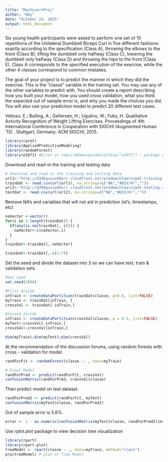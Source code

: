 ```yaml
---
title: "MachLearnProj"
author: "Amy"
date: "October 24, 2015"
output: html_document
---
```


Six young health participants were asked to perform one set of 10 repetitions of 
the Unilateral Dumbbell Biceps Curl in five different fashions: exactly according 
to the specification (Class A), throwing the elbows to the front (Class B), 
lifting the dumbbell only halfway (Class C), lowering the dumbbell only halfway 
(Class D) and throwing the hips to the front (Class E). Class A corresponds to the 
specified execution of the exercise, while the other 4 classes correspond to 
common mistakes. 

The goal of your project is to predict the manner in which they did the exercise. 
This is the "classe" variable in the training set. You may use any of the other 
variables to predict with. You should create a report describing how you built 
your model, how you used cross validation, what you think the expected out of 
sample error is, and why you made the choices you did. You will also use your 
prediction model to predict 20 different test cases. 

Velloso, E.; Bulling, A.; Gellersen, H.; Ugulino, W.; Fuks, H. 
Qualitative Activity Recognition of Weight Lifting Exercises. 
Proceedings of 4th International Conference in Cooperation with SIGCHI 
(Augmented Human '13) . Stuttgart, Germany: ACM SIGCHI, 2013.

```r
library(caret)
library(AppliedPredictiveModeling)
library(randomForest)
library(e1071) #Error in requireNamespaceQuietStop("e1071") : package e1071 is required
```

Download and read-in the training and testing data
```r
# download and read in the training and testing data
url1<-"http://d396qusza40orc.cloudfront.net/predmachlearn/pml-training.csv"
trainDat <- read.csv(url(url1), na.strings=c("NA","#DIV/0!",""))
url2<-"http://d396qusza40orc.cloudfront.net/predmachlearn/pml-testing.csv"
testDat <- read.csv(url(url2), na.strings=c("NA","#DIV/0!",""))
```

Remove NA's and variables that will not aid in prediction (id's, timestamps, etc)
```r
naVector <-vector()
for(i in 1:length(trainDat)) { 
  if(any(is.na(trainDat[, i]))) {
    naVector<-c(naVector,i)
  }
}
trainDat<-trainDat[,-naVector]

trainDat<-trainDat[,-c(1:7)]
```

Set the seed and divide the dataset into 3 so we can have test, train & validation sets
```r
#Set seed
set.seed(1000) 

#First divide
inTrain <- createDataPartition(trainDat$classe, p=0.6, list=FALSE)
myTrain <- trainDat[inTrain, ]
crossVal <- trainDat[-inTrain,]

#Second divide
inTrain <- createDataPartition(crossVal$classe, p = 0.5, list=FALSE)
myTest<-crossVal[-inTrain,]
crossVal<-crossVal[inTrain,]

dim(myTrain);dim(myTest);dim(crossVal)

```


At the recommendation of the discussion forums, using random forests with cross
- validation for model.
```r
randForFit <- randomForest(classe ~. , data=myTrain)

# Final Model
randForPred <- predict(randForFit, crossVal)
confusionMatrix(randForPred, crossVal$classe)
```
Then predict model on test dataset.
```r
randForPred2 <- predict(randForFit, myTest)
confusionMatrix(myTest$classe, randForPred2)
```

Out of sample error is 5.6%.
```r
error <- 1 - as.numeric(confusionMatrix(myTest$classe, randForPred2)$overall[1])
```

Use rplot.plot package to view decision tree visualization
```r
library(rpart)
library(rpart.plot)
treeModel <- rpart(classe ~ ., data=myTrain, method="class")
prp(treeModel) # plot of Tree Model
```

